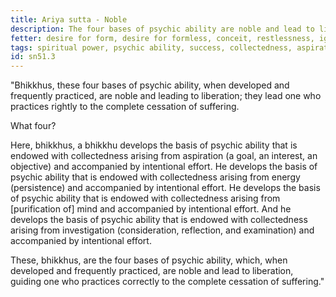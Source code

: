```yaml
---
title: Ariya sutta - Noble
description: The four bases of psychic ability are noble and lead to liberation.
fetter: desire for form, desire for formless, conceit, restlessness, ignorance
tags: spiritual power, psychic ability, success, collectedness, aspiration, persistence, energy, mind, investigation, reflection, close examination, sn, sn45-56, sn51
id: sn51.3
---
```


"Bhikkhus, these four bases of psychic ability, when developed and frequently practiced, are noble and leading to liberation; they lead one who practices rightly to the complete cessation of suffering.

What four?

Here, bhikkhus, a bhikkhu develops the basis of psychic ability that is endowed with collectedness arising from aspiration (a goal, an interest, an objective) and accompanied by intentional effort. He develops the basis of psychic ability that is endowed with collectedness arising from energy (persistence) and accompanied by intentional effort. He develops the basis of psychic ability that is endowed with collectedness arising from [purification of] mind and accompanied by intentional effort. And he develops the basis of psychic ability that is endowed with collectedness arising from investigation (consideration, reflection, and examination) and accompanied by intentional effort.

These, bhikkhus, are the four bases of psychic ability, which, when developed and frequently practiced, are noble and lead to liberation, guiding one who practices correctly to the complete cessation of suffering."